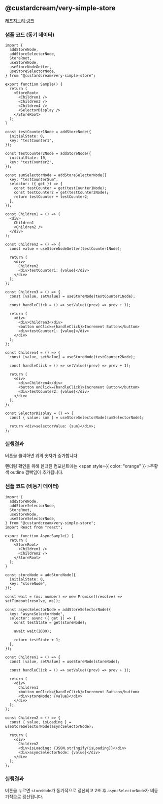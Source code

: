 
## @custardcream/very-simple-store

[레포지토리 링크](https://github.com/custardcream98/custard-library/tree/main/packages/very-simple-store)

### 샘플 코드 (동기 데이터)

```tsx
import {
  addStoreNode,
  addStoreSelectorNode,
  StoreRoot,
  useStoreNode,
  useStoreNodeGetter,
  useStoreSelectorNode,
} from "@custardcream/very-simple-store";

export function Sample() {
  return (
    <StoreRoot>
      <Children1 />
      <Children3 />
      <Children4 />
      <SelectorDisplay />
    </StoreRoot>
  );
}

const testCounter1Node = addStoreNode({
  initialState: 0,
  key: "testCounter1",
});

const testCounter2Node = addStoreNode({
  initialState: 10,
  key: "testCounter2",
});

const sumSelectorNode = addStoreSelectorNode({
  key: "testCounterSum",
  selector: ({ get }) => {
    const testCounter = get(testCounter1Node);
    const testCounter2 = get(testCounter2Node);
    return testCounter + testCounter2;
  },
});

const Children1 = () => (
  <div>
    Children1
    <Children2 />
  </div>
);

const Children2 = () => {
  const value = useStoreNodeGetter(testCounter1Node);

  return (
    <div>
      Children2
      <div>testCounter1: {value}</div>
    </div>
  );
};

const Children3 = () => {
  const [value, setValue] = useStoreNode(testCounter1Node);

  const handleClick = () => setValue((prev) => prev + 1);

  return (
    <div>
      <div>Children3</div>
      <button onClick={handleClick}>Increment Button</button>
      <div>testCounter1: {value}</div>
    </div>
  );
};

const Children4 = () => {
  const [value, setValue] = useStoreNode(testCounter2Node);

  const handleClick = () => setValue((prev) => prev + 1);

  return (
    <div>
      <div>Children4</div>
      <button onClick={handleClick}>Increment Button</button>
      <div>testCounter2: {value}</div>
    </div>
  );
};

const SelectorDisplay = () => {
  const { value: sum } = useStoreSelectorNode(sumSelectorNode);

  return <div>selectorValue: {sum}</div>;
};
```

### 실행결과

버튼을 클릭하면 위의 숫자가 증가합니다.

렌더링 확인을 위해 렌더된 컴포넌트에는 <span style={{ color: "orange" }} >주황색 outline</span> 깜빡임이 추가됩니다.

<Sample />

### 샘플 코드 (비동기 데이터)

```tsx
import {
  addStoreNode,
  addStoreSelectorNode,
  StoreRoot,
  useStoreNode,
  useStoreSelectorNode,
} from "@custardcream/very-simple-store";
import React from "react";

export function AsyncSample() {
  return (
    <StoreRoot>
      <Children1 />
      <Children2 />
    </StoreRoot>
  );
}

const storeNode = addStoreNode({
  initialState: 0,
  key: "storeNode",
});

const wait = (ms: number) => new Promise((resolve) => setTimeout(resolve, ms));

const asyncSelectorNode = addStoreSelectorNode({
  key: "asyncSelectorNode",
  selector: async ({ get }) => {
    const testState = get(storeNode);

    await wait(2000);

    return testState + 1;
  },
});

const Children1 = () => {
  const [value, setValue] = useStoreNode(storeNode);

  const handleClick = () => setValue((prev) => prev + 1);

  return (
    <div>
      Children1
      <button onClick={handleClick}>Increment Button</button>
      <div>storeNode: {value}</div>
    </div>
  );
};

const Children2 = () => {
  const { value, isLoading } = useStoreSelectorNode(asyncSelectorNode);

  return (
    <div>
      Children2
      <div>isLoading: {JSON.stringify(isLoading)}</div>
      <div>asyncSelectorNode: {value}</div>
    </div>
  );
};
```

### 실행결과

버튼을 누르면 `storeNode`가 동기적으로 갱신되고 2초 후 `asyncSelectorNode`가 비동기적으로 갱신됩니다.

<AsyncSample />
